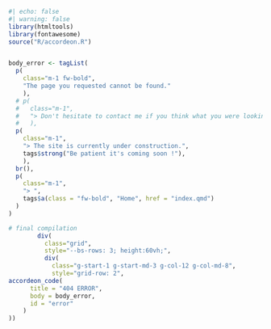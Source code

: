 
```r
#| echo: false
#| warning: false
library(htmltools)
library(fontawesome)
source("R/accordeon.R")


body_error <- tagList(
  p(
    class="m-1 fw-bold",
    "The page you requested cannot be found."
    ),
  # p(
  #   class="m-1",
  #   "> Don't hesitate to contact me if you think what you were looking for should be here."
  #   ),
  p(
    class="m-1",
    "> The site is currently under construction.",
    tags$strong("Be patient it's coming soon !"),
    ),
  br(),
  p(
    class="m-1",
    "> ",
    tags$a(class = "fw-bold", "Home", href = "index.qmd")
  )
)

# final compilation
        div(
          class="grid",
          style="--bs-rows: 3; height:60vh;",
          div(
            class="g-start-1 g-start-md-3 g-col-12 g-col-md-8",
            style="grid-row: 2",
accordeon_code(
      title = "404 ERROR",
      body = body_error,
      id = "error"
    )
))

```
